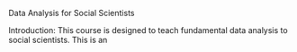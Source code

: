 Data Analysis for Social Scientists

Introduction: 
This course is designed to teach fundamental data analysis to social scientists. This is an